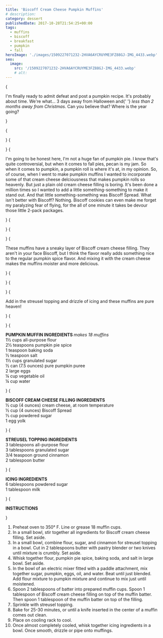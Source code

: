 ```yaml
---
title: 'Biscoff Cream Cheese Pumpkin Muffins'
# description:
category: dessert
publishedDate: 2017-10-28T21:54:25+00:00
tags:
  - muffins
  - biscoff
  - breakfast
  - pumpkin
  - fall
heroImage: './images/1509227071232-2HVA6AYCRUYME3FZ88GJ-IMG_4433.webp'
seo:
  image:
    src: '/1509227071232-2HVA6AYCRUYME3FZ88GJ-IMG_4433.webp'
    # alt:
---
```



{<p>I'm finally ready to admit defeat and post a pumpkin recipe. It's probably
about time. We're what... 3 days away from Halloween and{' '}
<em>less than 2 months away from Christmas</em>. Can you believe that? Where
is the year going?</p>}

{<p><Picture
		src={ContentImage1}
		alt="Biscoff Cream Cheese Pumpkin Muffins | Sarah Makes Stuff"
	/></p>}
{<p><Picture
		src={ContentImage2}
		alt="Biscoff Cream Cheese Pumpkin Muffins | Sarah Makes Stuff"
	/></p>}
{<p>I'm going to be honest here, I'm not a huge fan of pumpkin pie. I know that's
quite controversial, but when it comes to fall pies, pecan is my jam. So when
it comes to pumpkin, a pumpkin roll is where it's at, in my opinion. So, of
course, when I went to make pumpkin muffins I wanted to incorporate some of
that cream cheese delciousness that makes pumpkin rolls so heavenly. But just
a plain old cream cheese filling is boring. It's been done a million times so
I wanted to add a little something-something to make it stand out. And that
little something-something was Biscoff Spread. What isn't better with Biscoff?
Nothing. Biscoff cookies can even make me forget my paralyzing fear of flying,
for the all of one minute it takes be devour those little 2-pack packages.</p>}
{<p><Picture
		src={ContentImage3}
		alt="Biscoff Cream Cheese Pumpkin Muffins | Sarah Makes Stuff"
	/></p>}
{<p><Picture
		src={ContentImage4}
		alt="Biscoff Cream Cheese Pumpkin Muffins | Sarah Makes Stuff"
	/></p>}
{<p>These muffins have a sneaky layer of Biscoff cream cheese filling. They aren't
in your face Biscoff, but I think the flavor really adds something nice to the
regular pumpkin spice flavor. And mixing it with the cream cheese makes the
muffins moister and more delicious.</p>}
{<p><Picture
		src={ContentImage5}
		alt="Biscoff Cream Cheese Pumpkin Muffins | Sarah Makes Stuff"
	/></p>}
{<p><Picture
		src={ContentImage6}
		alt="Biscoff Cream Cheese Pumpkin Muffins | Sarah Makes Stuff"
	/></p>}
{<p>Add in the streusel topping and drizzle of icing and these muffins are pure
heaven!</p>}
{<p><Picture
		src={ContentImage7}
		alt="Biscoff Cream Cheese Pumpkin Muffins | Sarah Makes Stuff"
	/></p>}
{<p><strong>PUMPKIN MUFFIN INGREDIENTS </strong>
<em>makes 18 muffins</em>
<br />
1½ cups all-purpose flour
<br />
2½ teaspoons pumpkin pie spice
<br />1 teaspoon baking soda
<br />½ teaspoon salt
<br />
1½ cups granulated sugar
<br />½ can (7.5 ounces) pure pumpkin puree
<br />2 large eggs
<br />¼ cup vegetable oil
<br />¼ cup water</p>}
{<p><strong>BISCOFF CREAM CHEESE FILLING INGREDIENTS</strong>
<br />½ cup (4 ounces) cream cheese, at room temperature
<br />½ cup (4 ounces) Biscoff Spread
<br />⅓ cup powdered sugar
<br />1 egg yolk</p>}
{<p><strong>STREUSEL TOPPING INGREDIENTS</strong>
<br />3 tablespoons all-purpose flour
<br />3 tablespoons granulated sugar
<br />
3/4 teaspoon ground cinnamon
<br />2 tablespoon butter</p>}
{<p><strong>ICING INGREDIENTS</strong>
<br />6 tablespoons powdered sugar
<br />1 tablespoon milk</p>}
{<p><strong>INSTRUCTIONS</strong></p>}

<ol>
	<li>Preheat oven to 350° F. Line or grease 18 muffin cups.</li>
	<li>
		In a small bowl, stir together all ingredients for Biscoff cream cheese
		filling. Set aside. 
	</li>
	<li>
		In a small bowl, combine flour, sugar, and cinnamon for streusel topping in
		a bowl. Cut in 2 tablespoons butter with pastry blender or two knives until
		mixture is crumbly. Set aside. 
	</li>
	<li>
		Whisk together flour, pumpkin pie spice, baking soda, and salt in large
		bowl. Set aside.
	</li>
	<li>
		In the bowl of an electric mixer fitted with a paddle attachment, mix
		together sugar, pumpkin, eggs, oil, and water. Beat until just blended. Add
		flour mixture to pumpkin mixture and continue to mix just until moistened.
	</li>
	<li>
		Spoon 2 tablespoons of batter into prepared muffin cups. Spoon 1 tablespoon
		of Biscoff cream cheese filling on top of the muffin batter. Then spoon 1
		tablespoon of the muffin batter on top of the filling.
	</li>
	<li>Sprinkle with streusel topping.</li>
	<li>
		Bake for 25-30 minutes, or until a knife inserted in the center of a muffin
		comes out clean.
	</li>
	<li>Place on cooling rack to cool. </li>
	<li>
		Once almost completely cooled, whisk together icing ingredients in a bowl.
		Once smooth, drizzle or pipe onto muffings. 
	</li>
</ol>
